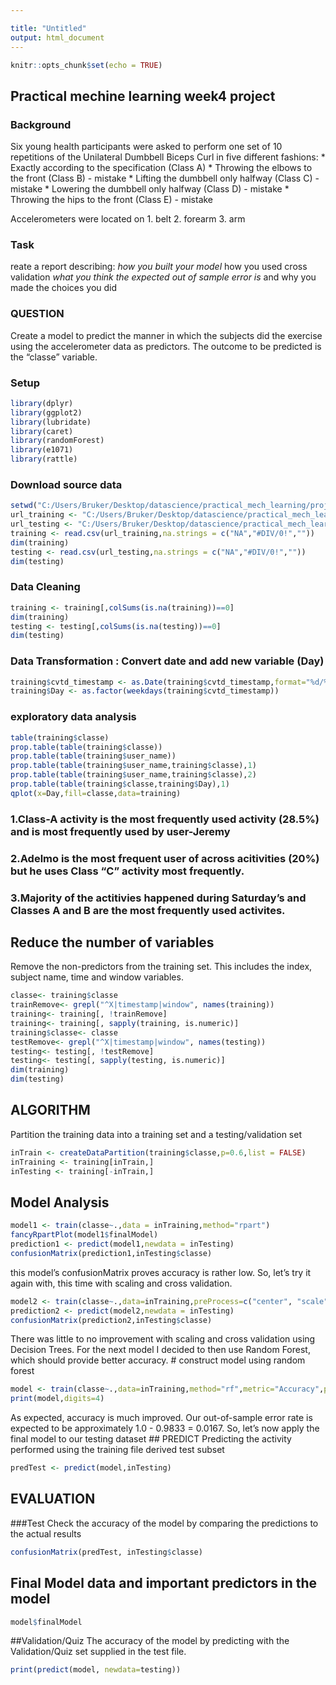 ---

title: "Untitled"
output: html_document
---

```{r setup, include=FALSE}
knitr::opts_chunk$set(echo = TRUE)
```

## Practical mechine learning week4 project

### Background


Six young health participants were asked to perform one set of 10 repetitions of the Unilateral Dumbbell Biceps Curl in five different fashions:
* Exactly according to the specification (Class A)
* Throwing the elbows to the front (Class B) - mistake
* Lifting the dumbbell only halfway (Class C) - mistake
* Lowering the dumbbell only halfway (Class D) - mistake
* Throwing the hips to the front (Class E) - mistake

Accelerometers were located on
1. belt
2. forearm
3. arm

### Task
reate a report describing:
*how you built your model
*how you used cross validation
*what you think the expected out of sample error is
*and why you made the choices you did

### QUESTION
Create a model to predict the manner in which the subjects did the exercise using the accelerometer data as predictors.
The outcome to be predicted is the "classe" variable.

### Setup
```{r}
library(dplyr)
library(ggplot2)
library(lubridate)
library(caret)
library(randomForest)
library(e1071)
library(rattle)
```

### Download source data

```{r input}
setwd("C:/Users/Bruker/Desktop/datascience/practical_mech_learning/project")
url_training <- "C:/Users/Bruker/Desktop/datascience/practical_mech_learning/project/pml-training.csv"
url_testing <- "C:/Users/Bruker/Desktop/datascience/practical_mech_learning/project/pml-testing.csv"
training <- read.csv(url_training,na.strings = c("NA","#DIV/0!",""))
dim(training)
testing <- read.csv(url_testing,na.strings = c("NA","#DIV/0!",""))
dim(testing)
```

### Data Cleaning

```{r cleaning}
training <- training[,colSums(is.na(training))==0]
dim(training)
testing <- testing[,colSums(is.na(testing))==0]
dim(testing)
```

### Data Transformation : Convert date and add new variable (Day)

```{r transformation}
training$cvtd_timestamp <- as.Date(training$cvtd_timestamp,format="%d/%m/%Y %H:%M")
training$Day <- as.factor(weekdays(training$cvtd_timestamp))
```

### exploratory data analysis

```{r data analysis}
table(training$classe)
prop.table(table(training$classe))
prop.table(table(training$user_name))
prop.table(table(training$user_name,training$classe),1)
prop.table(table(training$user_name,training$classe),2)
prop.table(table(training$classe,training$Day),1)
qplot(x=Day,fill=classe,data=training)
```
### 1.Class-A activity is the most frequently used activity (28.5%) and is most frequently used by user-Jeremy
### 2.Adelmo is the most frequent user of across acitivities (20%) but he uses Class "C" activity most frequently.
### 3.Majority of the actitivies happened during Saturday's and Classes A and B are the most frequently used activites.

## Reduce the number of variables

Remove the non-predictors from the training set. This includes the index, subject name, time and window variables.

```{r cleansing}
classe<- training$classe
trainRemove<- grepl("^X|timestamp|window", names(training))
training<- training[, !trainRemove]
training<- training[, sapply(training, is.numeric)]
training$classe<- classe
testRemove<- grepl("^X|timestamp|window", names(testing))
testing<- testing[, !testRemove]
testing<- testing[, sapply(testing, is.numeric)]
dim(training)
dim(testing)
```

## ALGORITHM
Partition the training data into a training set and a testing/validation set

```{r data partition}
inTrain <- createDataPartition(training$classe,p=0.6,list = FALSE)
inTraining <- training[inTrain,]
inTesting <- training[-inTrain,]

```

## Model Analysis

```{r rpart}
model1 <- train(classe~.,data = inTraining,method="rpart")
fancyRpartPlot(model1$finalModel)
prediction1 <- predict(model1,newdata = inTesting)
confusionMatrix(prediction1,inTesting$classe)
```

this model's confusionMatrix proves accuracy is rather low. So, let's try it again with, this time with scaling and cross validation.

```{r scaling}
model2 <- train(classe~.,data=inTraining,preProcess=c("center", "scale"), trControl = trainControl(method = "cv", number = 4),method="rpart")
prediction2 <- predict(model2,newdata = inTesting)
confusionMatrix(prediction2,inTesting$classe)
```

There was little to no improvement with scaling and cross validation using Decision Trees. For the next model I decided to then use Random Forest, which should provide better accuracy.
# construct model using random forest
```{r rf}
model <- train(classe~.,data=inTraining,method="rf",metric="Accuracy",preProcess=c("center","scale"),trControl=trainControl(method = "cv",number = 4,p=0.60,allowParallel = TRUE))
print(model,digits=4)
```

As expected, accuracy is much improved.
Our out-of-sample error rate is expected to be approximately 1.0 - 0.9833 = 0.0167. So, let's now apply the final model to our testing dataset
## PREDICT
Predicting the activity performed using the training file derived test subset

```{r prediction}
predTest <- predict(model,inTesting)
```

## EVALUATION
###Test
Check the accuracy of the model by comparing the predictions to the actual results

```{r evaluation}
confusionMatrix(predTest, inTesting$classe)
```

## Final Model data and important predictors in the model

```{r final model}
model$finalModel
```

##Validation/Quiz
The accuracy of the model by predicting with the Validation/Quiz set supplied in the test file.
```{r validation}
print(predict(model, newdata=testing))
```
